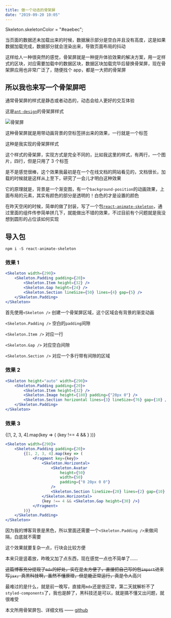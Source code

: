 ```yaml
---
title: 做一个动态的骨架屏
date: "2019-09-20 10:05"
---
```


Skeleton.skeletonColor = "#eaebec";

当页面的数据还未加载出来的时候，数据展示部分是空白并且没有高度，这是如果数据加载完成，数据部分就会渲染出来，导致页面布局的抖动

这样给人一种很突然的感觉，骨架屏就是一种提升体验效果的解决方案，用一定样式的区块，对应需要加载中的数据区块，数据区块加载完毕后替换骨架屏，现在骨架屏应用也非常广泛了，随便找个 app，都是一大把的骨架屏

## 所以我也来写一个骨架屏吧

通常骨架屏的样式是静态或者动态的，动态会给人更好的交互体验

这是[`ant-design`](https://ant.design/components/skeleton-cn/)的骨架屏样式

![骨架屏](example.gif)

这种骨架屏就是用带动画背景的空标签拼出来的效果，一行就是一个标签

这种是我实现的骨架屏样式

<div class="mb-2">
    <Skeleton width={290}>
        <Skeleton.Padding padding={20}>
            <Skeleton.Section lineSize={20} lines={2} gap={10} />
            <Skeleton.Image height={180} padding={"20px 0"} />
            <Skeleton.Section lineSize={20} lines={4} gap={10} />
        </Skeleton.Padding>
    </Skeleton>
</div>

这个样式的骨架屏，实现方式是完全不同的，比如我这里的样式，有两行，一个图片，四行，但是只用了 3 个标签

是不是感觉很棒，这个效果我最初是在一个在线文档的网站看见的，文档很长，加载的时候就是这样从上至下，研究了一会儿才明白这种效果

它的原理就是，背景是一个渐变图，有一个`background-position`的动画效果，上面布局的元素，其实有颜色的部分是透明的！白色的才是设置的颜色

在昨天空闲的时候，简单的做了封装，写了一个包[`react-animate-skeleton`](https://github.com/zhangyu1818/react-animate-skeleton)，通过里面的组件传参简单拼几下，就能做出不错的效果，不过目前有个问题就是我没想到圆形的占位该如何实现

## 导入包

`npm i -S react-animate-skeleton`

### 效果 1

<div class="mb-2">
    <Skeleton width={290}>
        <Skeleton.Padding padding={20}>
            <Skeleton.Item height={32} />
            <Skeleton.Gap height={24} />
            <Skeleton.Section lineSize={50} lines={4} gap={5} />
        </Skeleton.Padding>
    </Skeleton>
</div>

```jsx
<Skeleton width={290}>
    <Skeleton.Padding padding={20}>
        <Skeleton.Item height={32} />
        <Skeleton.Gap height={24} />
        <Skeleton.Section lineSize={50} lines={4} gap={5} />
    </Skeleton.Padding>
</Skeleton>
```

首先使用`<Skeleton />` 创建一个骨架屏区域，这个区域会有背景的渐变动画

`<Skeleton.Padding />` 空白的`padding`间隙

`<Skeleton.Item />` 对应一行

`<Skeleton.Gap />` 对应空白间隙

`<Skeleton.Section />` 对应一个多行带有间隙的区域

### 效果 2

<div class="mb-2">
    <Skeleton height="auto" width={290}>
        <Skeleton.Padding padding={20}>
            <Skeleton.Item height={32} />
            <Skeleton.Image height={180} padding={"20px 0"} />
            <Skeleton.Section horizontal lines={3} lineSize={76} gap={10} />
        </Skeleton.Padding>
    </Skeleton>
</div>

```jsx
<Skeleton height="auto" width={290}>
    <Skeleton.Padding padding={20}>
        <Skeleton.Item height={32} />
        <Skeleton.Image height={180} padding={"20px 0"} />
        <Skeleton.Section horizontal lines={3} lineSize={76} gap={10} />
    </Skeleton.Padding>
</Skeleton>
```

### 效果 3

<div class="mb-2">
    <Skeleton width={290}>
        <Skeleton.Padding padding={20}>
            {[1, 2, 3, 4].map(key => (
                <Fragment key={key}>
                    <Skeleton.Horizontal>
                        <Skeleton.Avatar
                            height={50}
                            width={50}
                            padding={"0 20px 0 0"}
                        />
                        <Skeleton.Section lineSize={20} lines={2} gap={10} />
                    </Skeleton.Horizontal>
                    {key !== 4 && <Skeleton.Gap height={30} />}
                </Fragment>
            ))}
        </Skeleton.Padding>
    </Skeleton>
</div>

```jsx
<Skeleton width={290}>
    <Skeleton.Padding padding={20}>
        {[1, 2, 3, 4].map(key => (
            <Fragment key={key}>
                <Skeleton.Horizontal>
                    <Skeleton.Avatar
                        height={50}
                        width={50}
                        padding={"0 20px 0 0"}
                    />
                    <Skeleton.Section lineSize={20} lines={2} gap={10} />
                </Skeleton.Horizontal>
                {key !== 4 && <Skeleton.Gap height={30} />}
            </Fragment>
        ))}
    </Skeleton.Padding>
</Skeleton>
```

因为我的博客背景是黑色，所以里面还需要一个`<Skeleton.Padding />`来做间隔，白底就不需要

这个效果就要复杂一点，行块会比较方便

本来只是竖着放，昨晚又加了点东西，现在感觉一点也不简单了……

~~这篇博客充分提现了`mdx`的好处，实在是太方便了，直接把自己写的包`import`进来写`jsx`，真黑科技啊，虽然不懂原理，但是能正常运行，真是令人高兴~~

最难过的是什么，就是前一晚写，直接用`mdx`还是很正常，第二天就解析不了`styled-components`了，我也是醉了，黑科技还是可以，就是搞不懂又出问题，就很难受

本文所用骨架屏包、详细文档 —— [github](https://github.com/zhangyu1818/react-animate-skeleton)
